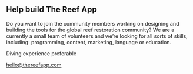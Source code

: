 

## Help build The Reef App

Do you want to join the community members working on designing and building the tools for the global reef restoration community? We are a currently a small team of volunteers and we’re looking for all sorts of skills, including: programming, content, marketing, language or education.

Diving experience preferable <Emoji symbol="🤿" label="snorkel"/>

<OutboundLink target="_blank" href="mailto:hello@thereefapp.com">hello@thereefapp.com</OutboundLink>